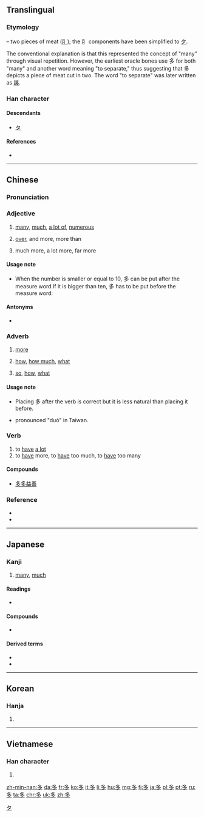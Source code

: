 {{also|夛}}
==Translingual==
{{stroke order|type=animate}}

===Etymology===
{{Han etyl}}
{{liushu|p}} – two pieces of meat ([[⺼]]); the ⺼ components have been simplified to [[夕]].

The conventional explanation is that this represented the concept of "many" through visual repetition. However, the earliest oracle bones use 多 for both "many" and another word meaning "to separate," thus suggesting that 多 depicts a piece of meat cut in two. The word "to separate" was later written as [[誃]].

===Han character===
{{Han char|rn=36|rad=夕|as=03|sn=6|four=2720<sub>7</sub>|canj=弓戈弓戈 (NINI)|ids=⿱[[夕]]夕}}

====Descendants====
* [[タ]]

====References====
* {{Han ref|kx=0246.110|dkj=05756|dj=0489.060|hdz=20862.020|uh=591A|ud=22810|bh=A668|bd=42600}}

----

==Chinese==
{{zh-hanzi-box|[[多]]}}

===Pronunciation===
{{zh-pron
|m=duō
|c=do1
|h=pfs=tô
|mn=to
|w=1tu
|mc=y
|oc=y
|ma=y
|cat=adv
}}

===Adjective===
{{zh-adj}}

# {{cx|Beginning Mandarin|lang=zh|sort=duo1}} [[many]], [[much]], [[a lot of]], [[numerous]] 
#: {{zh-usex|街上 有 很 多 人。|There is a lot of people in the street|link=yes}}
# {{non-gloss definition|(after an amount)}} [[over]], and more, more than
#: {{zh-usex|兩 個 年 多|more than three year|link=yes}}
# {{non-gloss definition|(used in comparison structure  得多 / 多了)}} much more, a lot more, far more
#: {{zh-usex|他 比 我 高 得{de} 多。|He is a lot taller than I am.|link=yes|inline=y}}
#: {{zh-usex|病人 今天 好 多 了。|The patient is much better today.|link=yes}}

====Usage note====
* {{sense|over , more than}} When the number is smaller or equal to 10, 多 can be put after the measure word.If it is bigger than ten, 多 has to be put before the measure word:

====Antonyms====
* {{zh-l|少|shǎo|few}}

===Adverb===
{{zh-adv}}

# {{non-gloss definition|(before or after a verb)}} [[more]]
#: {{zh-usex|我 應該 多 運動。|I should exercise more.|link=yes}}
# {{non-gloss definition|(used in question)}} [[how]], [[how much]], [[what]]
#: {{zh-usex|你 到 學校 要 走 多 遠 的 距離？|What distance do you have to walk to school ?|link=yes}}
#: {{zh-usex|你 多 高？|How tall are you?|link=yes}}
# {{non-gloss definition|(emphasis in exclamations)}} [[so]], [[how]], [[what]]
#: {{zh-usex|看 她 多 漂亮 啊！|Look how pretty she is!|link=yes}}
#: {{zh-usex|她 戴 的 帽子 多 可愛 呀！|What an adorable hat she is wearing! / The hat she is wearing is so adorable|link=yes}}

====Usage note====
* {{sense|more}} Placing 多 after the verb is correct but it is less natural than placing it before.
* {{sense|so, how}} pronounced "duó" in Taiwan.

===Verb===
{{zh-verb}}

# to [[have]] [[a lot]]
# to [[have]] more, to [[have]] too much, to [[have]] too many
#: {{zh-usex|他 買 了 四 張 票，多 了 一 張。|He bought four tickets, which was one too many.|link=yes}}

====Compounds====
{{top2}}
* [[多多益善]]
{{mid2}}
{{bottom}}

{{attention|zh|definition might be in wrong part of speech}}

===Reference===
* {{cite web
| url = http://resources.allsetlearning.com/chinese/grammar/Expressing_%22much_more%22_in_comparisons
| work = Chinese Grammar Wiki
| title = Expressing much more in comparisons
| accessdate = 2014-05-02}}
* {{cite web
| url = http://resources.allsetlearning.com/chinese/grammar/Doing_something_more_with_%22duo%22
| work = Chinese Grammar Wiki
| title = Doing something more with "duo"
| accessdate = 2014-05-02}}
----

==Japanese==

===Kanji===
{{ja-kanji|grade=2|rs=夕03}}

# [[many]], [[much]]

====Readings====
* {{ja-readings
|goon=[[た]] (ta)
|kanon=[[た]] (ta)
|kun=[[おおい]] ([[多い]], ōi), [[まさる]] (masaru), [[まさに]] (masani)}}

====Compounds====
* {{ja-r|多分|たぶん}}

====Derived terms====
* {{ja-r|多く|おおく}}
* {{ja-r|多い|おおい}}

[[Category:Han characters from which katakana were derived|タ]]
----

==Korean==

===Hanja===
{{ko-hanja|hangeul=다|rv=da|mr=ta}}

# {{defn|lang=ko|sort=夕03}}

----

==Vietnamese==

===Han character===
{{vi-hantu|[[đa]], [[nhật]]|rs=夕03}}

# {{defn|lang=vi|sort=夕03}}

[[zh-min-nan:多]]
[[da:多]]
[[fr:多]]
[[ko:多]]
[[it:多]]
[[li:多]]
[[hu:多]]
[[mg:多]]
[[fj:多]]
[[ja:多]]
[[pl:多]]
[[pt:多]]
[[ru:多]]
[[ta:多]]
[[chr:多]]
[[uk:多]]
[[zh:多]]